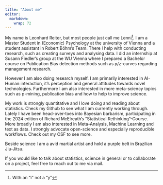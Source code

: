 ```yaml
---
title: "About me"
editor: 
  markdown: 
    wrap: 72
---
```


My name is Leonhard Reiter, but most people just call me Lenni^[With an "i" not a "y"]. I am a Master Student in (Economic) Psychology at the
university of Vienna and a student assistant in Robert Böhm's Team.
There I help with conducting research, such as creating surveys and
analysing data. I did an internship at Susann Fiedler's group at the WU
Vienna where I prepared a Bachelor course on Publication Bias detection
methods such as p/z-curves regarding management research.

However I am also doing research myself. I am primarily interested in
AI-Human interaction, it's perception and general attitudes towards
novel technologies. Furthermore I am also interested in more
meta-sciency topics such as p-mining, publication bias and how to help
to improve science.

My work is strongly quantitative and I love doing and reading about
statistics. Check my Github to see what I am currently working through.
Lately I have been head-over-toes into Bayesian barbarism, participating
in the 2024 edition of Richard McElreath's "Statistical
Rethinking"-Course. More broadly I am also interested in Meta-Analysis,
Machine Learning and text as data. I strongly advocate open-science and
especially reproducible workflows. Check out my OSF to see more.

Beside science I am a avid martial artist and hold a purple belt in Brazilian Jiu-Jitsu.

If you would like to talk about statistics, science in general or to
collaborate on a project, feel free to reach out to me via mail.
